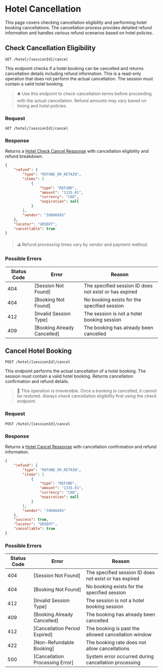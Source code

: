 # Hotel Cancellation

This page covers checking cancellation eligibility and performing hotel booking cancellations. The cancellation process provides detailed refund information and handles various refund scenarios based on hotel policies.

## Check Cancellation Eligibility

`GET /hotel/[sessionId]/cancel`

This endpoint checks if a hotel booking can be cancelled and returns cancellation details including refund information. This is a read-only operation that does not perform the actual cancellation. The session must contain a valid hotel booking.

> 🛎 Use this endpoint to check cancellation terms before proceeding with the actual cancellation. Refund amounts may vary based on timing and hotel policies.

### Request

`GET /hotel/[sessionId]/cancel`

### Response

Returns a [Hotel Check Cancel Response](/versions/v5/glossary#hotel-check-cancel-response) with cancellation eligibility and refund breakdown.

```json filename="GET /hotel/[sessionId]/cancel" copy
{
    "refund": {
        "type": "REFUND_OR_RETAIN",
        "items": [
            {
                "type": "REFUND",
                "amount": "1335.01",
                "currency": "CAD",
                "expiration": null
            }
        ],
        "vendor": "39686895"
    },
    "locator": "UDSDXT",
    "cancellable": true
}
```

> ⛳ Refund processing times vary by vendor and payment method. 

### Possible Errors

| Status Code | Error | Reason |
|---|---|---|
| 404 | [Session Not Found] | The specified session ID does not exist or has expired |
| 404 | [Booking Not Found] | No booking exists for the specified session |
| 412 | [Invalid Session Type] | The session is not a hotel booking session |
| 409 | [Booking Already Cancelled] | The booking has already been cancelled |

## Cancel Hotel Booking

`POST /hotel/[sessionId]/cancel`

This endpoint performs the actual cancellation of a hotel booking. The session must contain a valid hotel booking. Returns cancellation confirmation and refund details.

> 🧨 This operation is irreversible. Once a booking is cancelled, it cannot be restored. Always check cancellation eligibility first using the check endpoint.

### Request

`POST /hotel/[sessionId]/cancel`

### Response

Returns a [Hotel Cancel Response](/versions/v5/glossary#hotel-cancel-response) with cancellation confirmation and refund information.

```json filename="POST /hotel/[sessionId]/cancel" copy
{
    "refund": {
        "type": "REFUND_OR_RETAIN",
        "items": [
            {
                "type": "REFUND",
                "amount": "1335.01",
                "currency": "CAD",
                "expiration": null
            }
        ],
        "vendor": "39686895"
    },
    "success": true,
    "locator": "UDSDXT",
    "cancellable": true
}
```

### Possible Errors

| Status Code | Error | Reason |
|---|---|---|
| 404 | [Session Not Found] | The specified session ID does not exist or has expired |
| 404 | [Booking Not Found] | No booking exists for the specified session |
| 412 | [Invalid Session Type] | The session is not a hotel booking session |
| 409 | [Booking Already Cancelled] | The booking has already been cancelled |
| 412 | [Cancellation Period Expired] | The booking is past the allowed cancellation window |
| 422 | [Non-Refundable Booking] | The booking rate does not allow cancellations |
| 500 | [Cancellation Processing Error] | System error occurred during cancellation processing |
